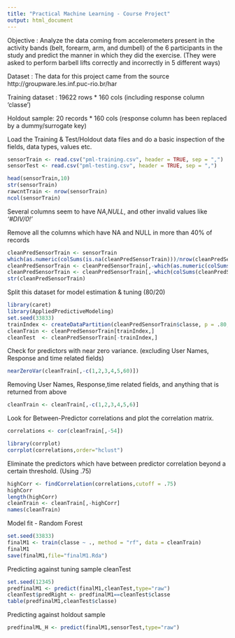 ```yaml
---
title: "Practical Machine Learning - Course Project"
output: html_document
---
```


Objective : Analyze the data coming from accelerometers present in the activity bands (belt, forearm, arm, and dumbell) of the 6 participants in the study and predict the manner in which they did the exercise. (They were asked to perform barbell lifts correctly and incorrectly in 5 different ways)

Dataset : The data for this project came from the source 
http://groupware.les.inf.puc-rio.br/har

Training dataset : 19622 rows * 160 cols (including response column 'classe')

Holdout sample: 20 records * 160 cols (response column has been replaced by a dummy/surrogate key)

Load the Training & Test/Holdout data files and do a basic inspection of the fields, data types, values etc.

```r
sensorTrain <- read.csv("pml-training.csv", header = TRUE, sep = ",")
sensorTest <- read.csv("pml-testing.csv", header = TRUE, sep = ",")

head(sensorTrain,10)
str(sensorTrain)
rawcntTrain <- nrow(sensorTrain)
ncol(sensorTrain)
```
Several columns seem to have *NA*,*NULL*, and other invalid values like *'#DIV/0!'*

Remove all the columns which have NA and NULL in more than 40% of records

```r
cleanPredSensorTrain <- sensorTrain
which(as.numeric(colSums(is.na(cleanPredSensorTrain)))/nrow(cleanPredSensorTrain) > .4)
cleanPredSensorTrain <- cleanPredSensorTrain[,-which(as.numeric(colSums(is.na(cleanPredSensorTrain)))/nrow(cleanPredSensorTrain) > .4)]
cleanPredSensorTrain <- cleanPredSensorTrain[,-which(colSums(cleanPredSensorTrain == '')/nrow(cleanPredSensorTrain) > .4)]
str(cleanPredSensorTrain)
```
Split this dataset for model estimation & tuning (80/20)
```r
library(caret)
library(AppliedPredictiveModeling)
set.seed(33833)
trainIndex <- createDataPartition(cleanPredSensorTrain$classe, p = .80,list=FALSE,times=1)
cleanTrain <- cleanPredSensorTrain[trainIndex,]
cleanTest  <- cleanPredSensorTrain[-trainIndex,]
```
Check for predictors with near zero variance. (excluding User Names, Response and time related fields)
```r
nearZeroVar(cleanTrain[,-c(1,2,3,4,5,60)])
```
Removing User Names, Response,time related fields, and anything that is returned from above
```r
cleanTrain <- cleanTrain[,-c(1,2,3,4,5,6)]
```

Look for Between-Predictor correlations and plot the correlation matrix.

```r
correlations <- cor(cleanTrain[,-54])
```
```r
library(corrplot)
corrplot(correlations,order="hclust")
```
Eliminate the predictors which have between predictor correlation beyond a certain threshold. (Using .75)
```r
highCorr <- findCorrelation(correlations,cutoff = .75)
highCorr
length(highCorr)
cleanTrain <- cleanTrain[,-highCorr]
names(cleanTrain)
```
Model fit - Random Forest
```r
set.seed(33833)
finalM1 <- train(classe ~ ., method = "rf", data = cleanTrain)
finalM1
save(finalM1,file="finalM1.Rda")
```

Predicting against tuning sample cleanTest

```r
set.seed(12345)
predfinalM1 <- predict(finalM1,cleanTest,type="raw")
cleanTest$predRight <- predfinalM1==cleanTest$classe
table(predfinalM1,cleanTest$classe)
```

Predicting against holdout sample
```r
predfinalML_H <- predict(finalM1,sensorTest,type="raw")
```
